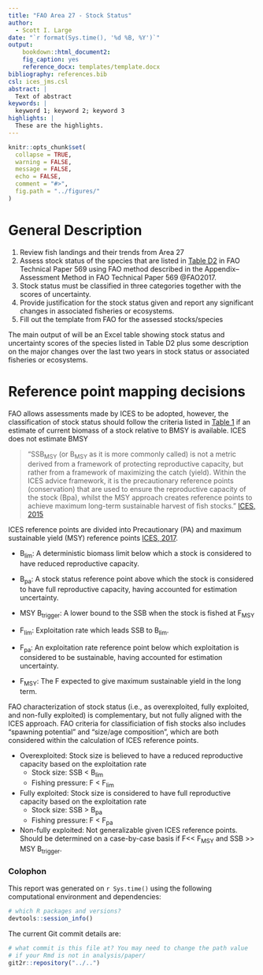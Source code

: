 ```yaml
---
title: "FAO Area 27 - Stock Status"
author:
  - Scott I. Large
date: "`r format(Sys.time(), '%d %B, %Y')`"
output: 
    bookdown::html_document2:
    fig_caption: yes
    reference_docx: templates/template.docx
bibliography: references.bib
csl: ices_jms.csl
abstract: |
  Text of abstract
keywords: |
  keyword 1; keyword 2; keyword 3
highlights: |
  These are the highlights. 
---
```



<!-- This is the format for text comments that will be ignored during renderings. Do not put R code in these comments because it will not be ignored. -->

```r
knitr::opts_chunk$set(
  collapse = TRUE,
  warning = FALSE,
  message = FALSE,
  echo = FALSE,
  comment = "#>",
  fig.path = "../figures/"
)
```

# General Description {-}
1.	Review fish landings and their trends from Area 27  
2.	Assess stock status of the species that are listed in [Table D2](http://www.fao.org/docrep/015/i2389e/i2389e.pdf#page=313) in FAO Technical Paper 569 using FAO method described in the Appendix--Assessment Method in FAO Technical Paper 569 @FAO2017.  
3.	Stock status must be classified in three categories together with the scores of uncertainty.  
4.	Provide justification for the stock status given and report any significant changes in associated fisheries or ecosystems.  
5.	Fill out the template from FAO for the assessed stocks/species  

The main output of will be an Excel table showing stock status and uncertainty scores of the species listed in Table D2 plus some description on the major changes over the last two years in stock status or associated fisheries or ecosystems.

# Reference point mapping decisions {-}
FAO allows assessments made by ICES to be adopted, however, the classification of stock status should follow the criteria listed in [Table 1](http://www.fao.org/docrep/015/i2389e/i2389e.pdf#page=347) if an estimate of current biomass of a stock relative to BMSY is available. ICES does not estimate BMSY 

>"SSB<sub>MSY</sub> (or B<sub>MSY</sub> as it is more commonly called) is not a metric derived from a framework of protecting reproductive capacity, but rather from a framework of maximizing the catch (yield). Within the ICES advice framework, it is the precautionary reference points (conservation) that are used to ensure the reproductive capacity of the stock (Bpa), whilst the MSY approach creates reference points to achieve maximum long-term sustainable harvest of fish stocks." [ICES, 2015](https://www.ices.dk/sites/pub/Publication%20Reports/Advice/2015/Special_Requests/EU_Technical_service_clarification_MSFD_review.pdf)

ICES reference points are divided into Precautionary (PA) and maximum sustainable yield (MSY) reference points [ICES, 2017](http://ices.dk/sites/pub/Publication%20Reports/Advice/2017/2017/12.04.03.01_Reference_points_for_category_1_and_2.pdf).

* B<sub>lim</sub>: A deterministic biomass limit below which a stock is considered to have reduced reproductive capacity.
* B<sub>pa</sub>: A stock status reference point above which the stock is considered to have full reproductive capacity, having accounted for estimation uncertainty.  
* MSY B<sub>trigger</sub>: A lower bound to the SSB when the stock is fished at F<sub>MSY</sub>

* F<sub>lim</sub>: Exploitation rate which leads SSB to B<sub>lim</sub>.
* F<sub>pa</sub>: An exploitation rate reference point below which exploitation is considered to be sustainable, having accounted for estimation uncertainty.
* F<sub>MSY</sub>: The F expected to give maximum sustainable yield in the long term.

FAO characterization of stock status (i.e., as overexploited, fully exploited, and non-fully exploited) is complementary, but not fully aligned with the ICES approach. FAO criteria for classificiation of fish stocks also includes "spawning potential" and "size/age composition", which are both considered within the calculation of ICES reference points.

* Overexploited: Stock size is believed to have a reduced reproductive capacity based on the exploitation rate
    - Stock size: SSB &lt; B<sub>lim</sub>
    - Fishing pressure: F &lt; F<sub>lim</sub>
* Fully exploited: Stock size is considered to have full reproductive capacity based on the exploitation rate 
    - Stock size: SSB &gt; B<sub>pa</sub>
    - Fishing pressure: F &lt; F<sub>pa</sub>
* Non-fully exploited: Not generalizable given ICES reference points. Should be determined on a case-by-case basis if F<< F<sub>MSY</sub> and SSB >> MSY B<sub>trigger</sub>.

### Colophon {-}

This report was generated on `r Sys.time()` using the following computational environment and dependencies: 

```r
# which R packages and versions?
devtools::session_info()
```

The current Git commit details are:

```r
# what commit is this file at? You may need to change the path value
# if your Rmd is not in analysis/paper/
git2r::repository("../..")
```
